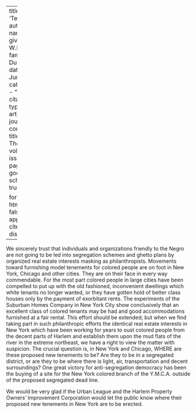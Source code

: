 
---
title: 'Tenements'
author:
  - name:
      given: W.E.B.
      family: Du Bois
date: Jun. 1916
categories: 
  - ""
citation: 
  type: article-journal
  container-title: The Crisis
  volume: 12
  issue: 2
  page: 81
google-scholar: true

format:
  html:
    toc: false
    appendix-cite-as: display
---



We sincerely trust that individuals and organizations friendly to the
Negro are not going to be led into segregation schemes and ghetto plans
by organized real estate interests masking as philanthropists. Movements
toward furnishing model tenements for colored people are on foot in New
York, Chicago and other cities. They are on their face in every way
commendable. For the most part colored people in large cities have been
compelled to put up with the old fashioned, inconvenient dwellings which
white tenants no longer wanted, or they have gotten hold of better class
houses only by the payment of exorbitant rents. The experiments of the
Suburban Homes Company in New York City show conclusively that an
excellent class of colored tenants may be had and good accommodations
furnished at a fair rental. This effort should be extended; but when we
find taking part in such philanthropic efforts the identical real estate
interests in New York which have been working for years to oust colored
people from the decent parts of Harlem and establish
them upon the mud flats of the river in the extreme northeast, we have a
right to view the matter with suspicion. The crucial question is, in New
York and Chicago, WHERE are these proposed new tenements to be? Are they
to be in a segregated district, or are they to be where there is light,
air, transportation and decent surroundings? One great victory for
anti-segregation democracy has been the buying of a site for the New
York colored branch of the Y.M.C.A. outside of the proposed
segregated dead line.

We would be very glad if the Urban League and the Harlem Property
Owners' Improvement Corporation would let the public know where their
proposed new tenements in New York are to be erected.

